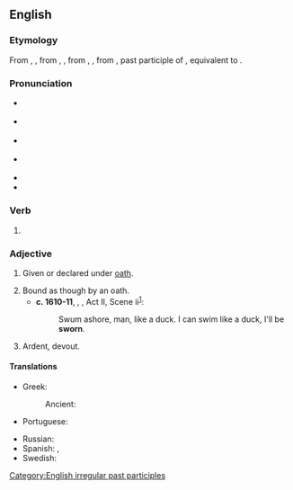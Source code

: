 ==English==

===Etymology===
From {{inh|en|enm|sworen}}, {{m|enm|isworen}}, from {{inh|en|ang|sworen}}, {{m|ang|ġesworen}}, from {{inh|en|gmw-pro|*swaran}}, {{m|gmw-pro|*giswaran}}, from {{inh|en|gem-pro|*swaranaz}}, past participle of {{der|en|gem-pro|*swarjaną|t=to swear}}, equivalent to {{af|en|swear|-en|id2=past participle}}.

===Pronunciation===
* {{a|GenAm}} {{IPA|en|/swɔɹn/}}
* {{a|RP}} {{IPA|en|/swɔːn/}}
* {{a|rhotic|horse-hoarse}} {{IPA|en|/swo(ː)ɹn/}}
* {{a|nonrhotic|horse-hoarse}} {{IPA|en|/swoən/}}
* {{audio|en|En-us-sworn.ogg|Audio (US)}}
* {{rhymes|en|ɔː(ɹ)n}}

===Verb===
{{head|en|verb form}}

# {{past participle of|en|swear|nocat=1}}

===Adjective===
{{en-adj|-}}

# Given or declared under [[oath]].
#: {{ux|en|His '''sworn''' statement convinced the judge.}}
# Bound as though by an oath.
#* '''c. 1610-11''', {{w|William Shakespeare}}, ''{{w|The Tempest}}'', Act II, Scene ii<sup>[http://www.opensourceshakespeare.org/views/plays/play_view.php?WorkID=tempest&Scope=entire&pleasewait=1&msg=pl]</sup>:
#*: Swum ashore, man, like a duck. I can swim like a duck, I'll be '''sworn'''.
# Ardent, devout.
#: {{ux|en|a '''sworn''' foe}}
#: {{ux|en|a '''sworn''' socialist}}

====Translations====
{{trans-top|Given under oath}}
* Greek:
*: Ancient: {{t|grc|ὅρκιος}}
* Portuguese: {{t+|pt|juramento}}
{{trans-mid}}
* Russian: {{t+|ru|заклятый}}
* Spanish: {{t+|es|jurado}}, {{t+|es|jurada}}
* Swedish: {{t+|sv|svuren}}
{{trans-bottom}}

[[Category:English irregular past participles]]